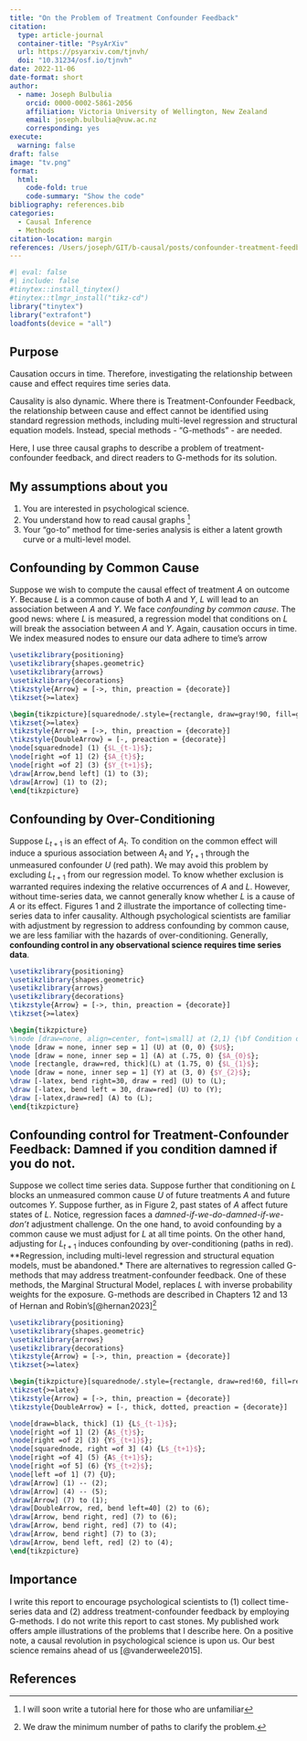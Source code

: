 ```yaml
---
title: "On the Problem of Treatment Confounder Feedback"
citation:
  type: article-journal
  container-title: "PsyArXiv"
  url: https://psyarxiv.com/tjnvh/
  doi: "10.31234/osf.io/tjnvh"
date: 2022-11-06
date-format: short
author: 
  - name: Joseph Bulbulia
    orcid: 0000-0002-5861-2056
    affiliation: Victoria University of Wellington, New Zealand
    email: joseph.bulbulia@vuw.ac.nz
    corresponding: yes
execute:
  warning: false
draft: false
image: "tv.png"
format:
  html:
    code-fold: true
    code-summary: "Show the code"
bibliography: references.bib
categories: 
  - Causal Inference
  - Methods
citation-location: margin
references: /Users/joseph/GIT/b-causal/posts/confounder-treatment-feedback/references.bib
---
```


<!-- ```{r} -->
<!-- #| label: setup -->
<!-- #| echo: false -->
<!-- library(katex) -->
<!-- # see https://remlapmot.github.io/mrdags/ -->
<!-- # https://github.com/remlapmot/mrdags/blob/master/index.qmd -->
<!-- knitr::opts_chunk$set(cache = TRUE, -->
<!--                       dev = "svg", -->
<!--                       fig.align = "center") -->
<!-- # Using advice from Andrew Heiss blogpost to use SVGs in HTML from TikZ -->
<!-- # https://www.andrewheiss.com/blog/2021/08/27/tikz-knitr-html-svg-fun/#connecting-dvisvgm-to-ghostscript-on-macos -->
<!-- # For svg figures we require the latex package dvisvgm -->
<!-- if (!tinytex::check_installed("dvisvgm")) tinytex::tlmgr_install("dvisvgm") -->
<!-- # On macOS dvisvgm needs the ghostscript library dynamically linked to it via -->
<!-- # either the LIBGS environment variable or the --libgs flag. -->
<!-- # The libgs.dylib from Homebrew (brew install ghostscript) is sufficient. -->
<!-- if (Sys.info()[["sysname"]] == "Darwin" && Sys.info()[["machine"]] == "arm64") { -->
<!--   #Sys.setenv(LIBGS = "/usr/local/lib/libgs.dylib") -->
<!--   Sys.setenv(LIBGS = "/opt/homebrew/Cellar/ghostscript/10.0.0/lib/libgs.dylib") -->
<!-- } -->
<!-- ``` -->

```r
#| eval: false
#| include: false
#tinytex::install_tinytex()
#tinytex::tlmgr_install("tikz-cd")
library("tinytex")
library("extrafont")
loadfonts(device = "all")
```


## Purpose

Causation occurs in time. Therefore, investigating the relationship between cause and effect requires time series data. 

Causality is also dynamic. Where there is Treatment-Confounder Feedback, the relationship between cause and effect cannot be identified using standard regression methods, including multi-level regression and structural equation models. Instead, special methods - "G-methods" - are needed. 

Here, I use three causal graphs to describe a problem of treatment-confounder feedback, and direct readers to G-methods for its solution.

## My assumptions about you

1. You are interested in psychological science.
2. You understand how to read causal graphs ^[I will soon write a tutorial here for those who are unfamiliar]
3. Your "go-to" method for time-series analysis is either a latent growth curve or a multi-level model. 

## Confounding by Common Cause

Suppose we wish to compute the causal effect of treatment $A$ on outcome $Y$. Because $L$ is a common cause of both $A$ and $Y$, $L$ will lead to an association between $A$ and $Y$. We face *confounding by common cause*. The good news: where $L$ is measured, a regression model that conditions on $L$ will break the association between $A$ and $Y$. Again, causation occurs in time. We index measured nodes to ensure our data adhere to time's arrow

```tikz
\usetikzlibrary{positioning}
\usetikzlibrary{shapes.geometric}
\usetikzlibrary{arrows}
\usetikzlibrary{decorations}
\tikzstyle{Arrow} = [->, thin, preaction = {decorate}]
\tikzset{>=latex}

\begin{tikzpicture}[squarednode/.style={rectangle, draw=gray!90, fill=gray!5, auto}]
\tikzset{>=latex}
\tikzstyle{Arrow} = [->, thin, preaction = {decorate}]
\tikzstyle{DoubleArrow} = [-, preaction = {decorate}]
\node[squarednode] (1) {$L_{t-1}$};
\node[right =of 1] (2) {$A_{t}$};
\node[right =of 2] (3) {$Y_{t+1}$};
\draw[Arrow,bend left] (1) to (3);
\draw[Arrow] (1) to (2);
\end{tikzpicture}
```

## Confounding by Over-Conditioning

Suppose $L_{t+1}$ is an effect of $A_{t}$. To condition on the common effect will induce a spurious association between $A_t$ and $Y_{t+1}$ through the unmeasured confounder $U$ (red path). We may avoid this problem by excluding $L_{t+1}$ from our regression model. To know whether exclusion is warranted requires indexing the relative occurrences of $A$ and $L$. However, without time-series data, we cannot generally know whether $L$ is a cause of $A$ or its effect. Figures 1 and 2 illustrate the importance of collecting time-series data to infer causality. Although psychological scientists are familiar with adjustment by regression to address confounding by common cause, we are less familiar with the hazards of over-conditioning. Generally, **confounding control in any observational science requires time series data**.

```tikz
\usetikzlibrary{positioning}
\usetikzlibrary{shapes.geometric}
\usetikzlibrary{arrows}
\usetikzlibrary{decorations}
\tikzstyle{Arrow} = [->, thin, preaction = {decorate}]
\tikzset{>=latex}

\begin{tikzpicture}
%\node [draw=none, align=center, font=\small] at (2,1) {\bf Condition on child of collider};
\node [draw = none, inner sep = 1] (U) at (0, 0) {$U$};
\node [draw = none, inner sep = 1] (A) at (.75, 0) {$A_{0}$};
\node [rectangle, draw=red, thick](L) at (1.75, 0) {$L_{1}$};
\node [draw = none, inner sep = 1] (Y) at (3, 0) {$Y_{2}$};
\draw [-latex, bend right=30, draw = red] (U) to (L);
\draw [-latex, bend left = 30, draw=red] (U) to (Y);
\draw [-latex,draw=red] (A) to (L);
\end{tikzpicture}
```

## Confounding control for Treatment-Confounder Feedback: Damned if you condition damned if you do not.

Suppose we collect time series data. Suppose further that conditioning on $L$ blocks an unmeasured common cause $U$ of future treatments $A$ and future outcomes $Y$. Suppose further, as in Figure 2, past states of $A$ affect future states of $L$. Notice, regression faces a *damned-if-we-do-damned-if-we-don't* adjustment challenge. On the one hand, to avoid confounding by a common cause we must adjust for $L$ at all time points. On the other hand, adjusting for $L_{t+1}$ induces confounding by over-conditioning (paths in red). \*\*Regression, including multi-level regression and structural equation models, must be abandoned.\* There are alternatives to regression called G-methods that may address treatment-confounder feedback. One of these methods, the Marginal Structural Model, replaces $L$ with inverse probability weights for the exposure. G-methods are described in Chapters 12 and 13 of Hernan and Robin's[@hernan2023][^1]

[^1]: We draw the minimum number of paths to clarify the problem.

```tikz
\usetikzlibrary{positioning}
\usetikzlibrary{shapes.geometric}
\usetikzlibrary{arrows}
\usetikzlibrary{decorations}
\tikzstyle{Arrow} = [->, thin, preaction = {decorate}]
\tikzset{>=latex}

\begin{tikzpicture}[squarednode/.style={rectangle, draw=red!60, fill=red!5}, scale = 4]
\tikzset{>=latex}
\tikzstyle{Arrow} = [->, thin, preaction = {decorate}]
\tikzstyle{DoubleArrow} = [-, thick, dotted, preaction = {decorate}]

\node[draw=black, thick] (1) {L$_{t-1}$};
\node[right =of 1] (2) {A$_{t}$};
\node[right =of 2] (3) {Y$_{t+1}$};
\node[squarednode, right =of 3] (4) {L$_{t+1}$};
\node[right =of 4] (5) {A$_{t+1}$};
\node[right =of 5] (6) {Y$_{t+2}$};
\node[left =of 1] (7) {U};
\draw[Arrow] (1) -- (2);
\draw[Arrow] (4) -- (5);
\draw[Arrow] (7) to (1);
\draw[DoubleArrow, red, bend left=40] (2) to (6);
\draw[Arrow, bend right, red] (7) to (6);
\draw[Arrow, bend right, red] (7) to (4);
\draw[Arrow, bend right] (7) to (3);
\draw[Arrow, bend left, red] (2) to (4);
\end{tikzpicture}
```

## Importance

I write this report to encourage psychological scientists to (1) collect time-series data and (2) address treatment-confounder feedback by employing G-methods. I do not write this report to cast stones. My published work offers ample illustrations of the problems that I describe here. On a positive note, a causal revolution in psychological science is upon us. Our best science remains ahead of us [@vanderweele2015].

## References
